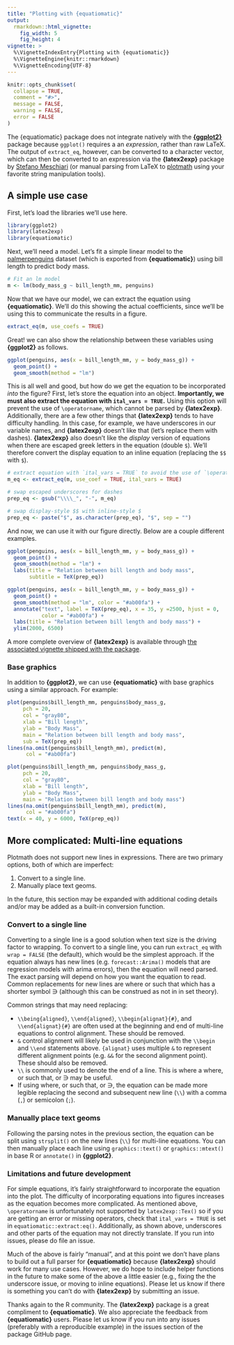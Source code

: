 ```yaml
---
title: "Plotting with {equatiomatic}"
output: 
  rmarkdown::html_vignette:
    fig_width: 5
    fig_height: 4
vignette: >
  %\VignetteIndexEntry{Plotting with {equatiomatic}}
  %\VignetteEngine{knitr::rmarkdown}
  %\VignetteEncoding{UTF-8}
---
```


```r
knitr::opts_chunk$set(
  collapse = TRUE,
  comment = "#>",
  message = FALSE,
  warning = FALSE,
  error = FALSE
)
```

The {equatiomatic} package does not integrate natively with the  [**{ggplot2}**](https://ggplot2.tidyverse.org/) package because `ggplot()` requires a an *expression*, rather than raw LaTeX. The output of `extract_eq`, however, can be converted to a character vector, which can then be converted to an expression via the **{latex2exp}** package  by [Stefano Meschiari](https://cran.r-project.org/package=latex2exp) (or manual parsing from LaTeX to [plotmath](https://stat.ethz.ch/R-manual/R-devel/library/grDevices/html/plotmath.html) using your favorite string manipulation tools).

## A simple use case
First, let's load the libraries we'll use here.

```r
library(ggplot2)
library(latex2exp)
library(equatiomatic)
```

Next, we'll need a model. Let's fit a simple linear model to the [palmerpenguins](https://allisonhorst.github.io/palmerpenguins/) dataset (which is exported from **{equatiomatic}**) using bill length to predict body mass. 

```r
# Fit an lm model
m <- lm(body_mass_g ~ bill_length_mm, penguins)
```

Now that we have our model, we can extract the equation using **{equatiomatic}**. We'll do this showing the actual coefficients, since we'll be using this to communicate the results in a figure.

```r
extract_eq(m, use_coefs = TRUE)
```

Great! we can also show the relationship between these variables using **{ggplot2}** as follows.

```r
ggplot(penguins, aes(x = bill_length_mm, y = body_mass_g)) +
  geom_point() +
  geom_smooth(method = "lm")
```

This is all well and good, but how do we get the equation to be incorporated *into* the figure? First, let's store the equation into an object. **Importantly, we must also extract the equation with `ital_vars = TRUE`.** Using this option will prevent the use of `\operatorname`, which cannot be parsed by **{latex2exp}**. Additionally, there are a few other things that **{latex2exp}** tends to have difficulty handling. In this case, for example, we have underscores in our variable names, and **{latex2exp}** doesn't like that (let's replace them with dashes). **{latex2exp}** also doesn't like the *display* version of equations when there are escaped greek letters in the equation (double `$`). We'll therefore convert the display equation to an inline equation (replacing the `$$` with `$`).

```r
# extract equation with `ital_vars = TRUE` to avoid the use of `\operatorname`
m_eq <- extract_eq(m, use_coef = TRUE, ital_vars = TRUE)

# swap escaped underscores for dashes
prep_eq <- gsub("\\\\_", "-", m_eq)

# swap display-style $$ with inline-style $
prep_eq <- paste("$", as.character(prep_eq), "$", sep = "")
```

And now, we can use it with our figure directly. Below are a couple different examples.

```r
ggplot(penguins, aes(x = bill_length_mm, y = body_mass_g)) +
  geom_point() +
  geom_smooth(method = "lm") +
  labs(title = "Relation between bill length and body mass",
       subtitle = TeX(prep_eq))
```


```r
ggplot(penguins, aes(x = bill_length_mm, y = body_mass_g)) +
  geom_point() +
  geom_smooth(method = "lm", color = "#ab00fa") +
  annotate("text", label = TeX(prep_eq), x = 35, y =2500, hjust = 0,
           color = "#ab00fa") +
  labs(title = "Relation between bill length and body mass") +
  ylim(2000, 6500)
```

A more complete overview of **{latex2exp}** is available through [the associated vignette shipped with the package](https://cran.r-project.org/package=latex2exp). 


### Base graphics

In addition to **{ggplot2}**, we can use **{equatiomatic}** with base graphics using a similar approach. For example:

```r
plot(penguins$bill_length_mm, penguins$body_mass_g,
     pch = 20,
     col = "gray80",
     xlab = "Bill length",
     ylab = "Body Mass",
     main = "Relation between bill length and body mass",
     sub = TeX(prep_eq))
lines(na.omit(penguins$bill_length_mm), predict(m),
      col = "#ab00fa")
```

```r
plot(penguins$bill_length_mm, penguins$body_mass_g,
     pch = 20,
     col = "gray80",
     xlab = "Bill length",
     ylab = "Body Mass",
     main = "Relation between bill length and body mass")
lines(na.omit(penguins$bill_length_mm), predict(m),
      col = "#ab00fa")
text(x = 40, y = 6000, TeX(prep_eq))
```

## More complicated: Multi-line equations

Plotmath does not support new lines in expressions. There are two primary options, both of which are imperfect:

1. Convert to a single line.
2. Manually place text geoms.

In the future, this section may be expanded with additional coding details and/or may be added as a built-in conversion function.

### Convert to a single line

Converting to a single line is a good solution when text size is the driving factor to wrapping. To convert to a single line, you can run `extract_eq` with `wrap = FALSE` (the default), which would be the simplest approach. If the equation always has new lines (e.g. `forecast::Arima()` models that are regression models with arima errors), then the equation will need parsed. The exact parsing will depend on how you want the equation to read. Common replacements for new lines are $\text{where}$ or $\text{such that}$ which has a shorter symbol $\owns$ (although this can be construed as $\text{not in}$ in set theory).

Common strings that may need replacing:

- `\\being{aligned}`, `\\end{aligned}`, `\\begin{alignat}{#}`, and `\\end{alignat}{#}` are often used at the beginning and end of multi-line equations to control alignment. These should be removed.
- `&` control alignment will likely be used in conjunction with the `\\begin` and `\\end` statements above. `{alignat}` uses multiple `&` to represent different alignment points (e.g. `&&` for the second alignment point). These should also be removed.
- `\\` is commonly used to denote the end of a line. This is where a $\text{where}$, or $\text{such that}$, or $\owns$ may be useful.
- If using $\text{where}$, or $\text{such that}$, or $\owns$, the equation can be made more legible replacing the second and subsequent new line (`\\`) with a comma (`,`) or semicolon (`;`).

### Manually place text geoms

Following the parsing notes in the previous section, the equation can be split using `strsplit()` on the new lines (`\\`) for multi-line equations. You can then manually place each line using `graphics::text()` or `graphics::mtext()` in base R or `annotate()` in **{ggplot2}**.

### Limitations and future development
For simple equations, it's fairly straightforward to incorporate the equation into the plot. The difficulty of incorporating equations into figures increases as the equation becomes more complicated. As mentioned above, `\operatorname` is unfortunately not supported by `latex2exp::Tex()` so if you are getting an error or missing operators, check that `ital_vars = TRUE` is set in `equatiomatic::extract:eq()`. Additionally, as shown above, underscores and other parts of the equation may not directly translate. If you run into issues, please do file an issue. 

Much of the above is fairly "manual", and at this point we don't have plans to build out a full parser for **{equatiomatic}** because **{latex2exp}** should work for many use cases. However, we do hope to include helper functions in the future to make some of the above a little easier (e.g., fixing the the underscore issue, or moving to inline equations). Please let us know if there is something you can't do with **{latex2exp}** by submitting an issue.

Thanks again to the R community. The **{latex2exp}** package is a great compliment to **{equatiomatic}**. We also appreciate the feedback from **{equatiomatic}** users. Please let us know if you run into any issues (preferably with a reproducible example) in the issues section of the package GitHub page. 
